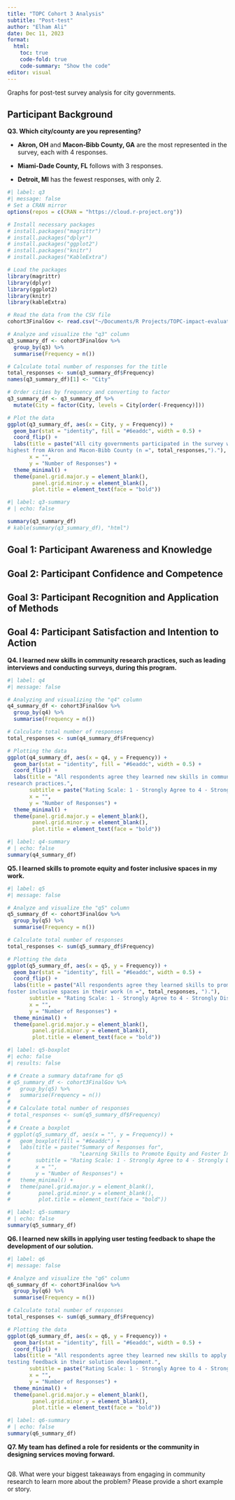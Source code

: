 ```yaml
---
title: "TOPC Cohort 3 Analysis"
subtitle: "Post-test"
author: "Elham Ali"
date: Dec 11, 2023
format:
  html:
    toc: true
    code-fold: true
    code-summary: "Show the code"
editor: visual
---
```


Graphs for post-test survey analysis for city governments.

## Participant Background

**Q3. Which city/county are you representing?**

-   **Akron, OH** and **Macon-Bibb County, GA** are the most represented in the survey, each with 4 responses.

-   **Miami-Dade County, FL** follows with 3 responses.

-   **Detroit, MI** has the fewest responses, with only 2.

```r
#| label: q3
#| message: false
# Set a CRAN mirror
options(repos = c(CRAN = "https://cloud.r-project.org"))

# Install necessary packages
# install.packages("magrittr")
# install.packages("dplyr")
# install.packages("ggplot2")
# install.packages("knitr")
# install.packages("KableExtra")

# Load the packages
library(magrittr)
library(dplyr)
library(ggplot2)
library(knitr)
library(kableExtra)

# Read the data from the CSV file
cohort3FinalGov <- read.csv("~/Documents/R Projects/TOPC-impact-evaluation-dashboard/Cohort 3/cohort3FinalGov2.csv")

# Analyze and visualize the "q3" column
q3_summary_df <- cohort3FinalGov %>%
  group_by(q3) %>%
  summarise(Frequency = n())

# Calculate total number of responses for the title
total_responses <- sum(q3_summary_df$Frequency)
names(q3_summary_df)[1] <- "City"

# Order cities by frequency and converting to factor
q3_summary_df <- q3_summary_df %>%
  mutate(City = factor(City, levels = City[order(-Frequency)]))

# Plot the data
ggplot(q3_summary_df, aes(x = City, y = Frequency)) +
  geom_bar(stat = "identity", fill = "#6eaddc", width = 0.5) +
  coord_flip() +
  labs(title = paste("All city governments participated in the survey with 
highest from Akron and Macon-Bibb County (n =", total_responses,")."),
       x = "",
       y = "Number of Responses") +
  theme_minimal() +
  theme(panel.grid.major.y = element_blank(),  
        panel.grid.minor.y = element_blank(),
        plot.title = element_text(face = "bold"))
```

```r
#| label: q3-summary
# | echo: false

summary(q3_summary_df)
# kable(summary(q3_summary_df), "html")
```

## Goal 1: Participant Awareness and Knowledge

## Goal 2: Participant Confidence and Competence

## Goal 3: Participant Recognition and Application of Methods

## Goal 4: Participant Satisfaction and Intention to Action

**Q4. I learned new skills in community research practices, such as leading interviews and conducting surveys, during this program.**

```r
#| label: q4
#| message: false

# Analyzing and visualizing the "q4" column
q4_summary_df <- cohort3FinalGov %>%
  group_by(q4) %>%
  summarise(Frequency = n())

# Calculate total number of responses
total_responses <- sum(q4_summary_df$Frequency)

# Plotting the data
ggplot(q4_summary_df, aes(x = q4, y = Frequency)) +
  geom_bar(stat = "identity", fill = "#6eaddc", width = 0.5) +
  coord_flip() +
  labs(title = "All respondents agree they learned new skills in community 
research practices.",
       subtitle = paste("Rating Scale: 1 - Strongly Agree to 4 - Strongly Disagree (n =", total_responses, ")"),
       x = "",
       y = "Number of Responses") +
  theme_minimal() +
  theme(panel.grid.major.y = element_blank(),  
        panel.grid.minor.y = element_blank(),
        plot.title = element_text(face = "bold"))
```

```r
#| label: q4-summary
# | echo: false
summary(q4_summary_df)
```

**Q5. I learned skills to promote equity and foster inclusive spaces in my work.**

```r
#| label: q5
#| message: false

# Analyze and visualize the "q5" column
q5_summary_df <- cohort3FinalGov %>%
  group_by(q5) %>%
  summarise(Frequency = n())

# Calculate total number of responses
total_responses <- sum(q5_summary_df$Frequency)

# Plotting the data
ggplot(q5_summary_df, aes(x = q5, y = Frequency)) +
  geom_bar(stat = "identity", fill = "#6eaddc", width = 0.5) +
  coord_flip() +
  labs(title = paste("All respondents agree they learned skills to promote equity and 
foster inclusive spaces in their work (n =", total_responses, ")."),
       subtitle = "Rating Scale: 1 - Strongly Agree to 4 - Strongly Disagree",
       x = "",
       y = "Number of Responses") +
  theme_minimal() +
  theme(panel.grid.major.y = element_blank(),  
        panel.grid.minor.y = element_blank(),
        plot.title = element_text(face = "bold"))
```

```r
#| label: q5-boxplot
#| echo: false
#| results: false

# # Create a summary dataframe for q5
# q5_summary_df <- cohort3FinalGov %>%
#   group_by(q5) %>%
#   summarise(Frequency = n())
# 
# # Calculate total number of responses
# total_responses <- sum(q5_summary_df$Frequency)
# 
# # Create a boxplot
# ggplot(q5_summary_df, aes(x = "", y = Frequency)) +
#   geom_boxplot(fill = "#6eaddc") +
#   labs(title = paste("Summary of Responses for",
#                      "Learning Skills to Promote Equity and Foster Inclusive Spaces (n =", total_responses, ")."),
#        subtitle = "Rating Scale: 1 - Strongly Agree to 4 - Strongly Disagree",
#        x = "",
#        y = "Number of Responses") +
#   theme_minimal() +
#   theme(panel.grid.major.y = element_blank(),
#         panel.grid.minor.y = element_blank(),
#         plot.title = element_text(face = "bold"))
```

```r
#| label: q5-summary
# | echo: false
summary(q5_summary_df)
```

**Q6. I learned new skills in applying user testing feedback to shape the development of our solution.**

```r
#| label: q6
#| message: false

# Analyze and visualize the "q6" column
q6_summary_df <- cohort3FinalGov %>%
  group_by(q6) %>%
  summarise(Frequency = n())

# Calculate total number of responses
total_responses <- sum(q6_summary_df$Frequency)

# Plotting the data
ggplot(q6_summary_df, aes(x = q6, y = Frequency)) +
  geom_bar(stat = "identity", fill = "#6eaddc", width = 0.5) +
  coord_flip() +
  labs(title = "All respondents agree they learned new skills to apply user 
testing feedback in their solution development.",
       subtitle = paste("Rating Scale: 1 - Strongly Agree to 4 - Strongly Disagree (n =", total_responses, ")"),
       x = "",
       y = "Number of Responses") +
  theme_minimal() +
  theme(panel.grid.major.y = element_blank(),  
        panel.grid.minor.y = element_blank(),
        plot.title = element_text(face = "bold"))
```

```r
#| label: q6-summary
# | echo: false
summary(q6_summary_df)
```

**Q7. My team has defined a role for residents or the community in designing services moving forward.**

```{}
```

Q8. What were your biggest takeaways from engaging in community research to learn more about the problem? Please provide a short example or story.
